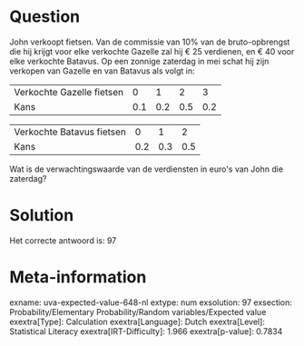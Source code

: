 Question
========

John verkoopt fietsen. Van de commissie van 10% van de bruto-opbrengst
die hij krijgt voor elke verkochte Gazelle zal hij € 25 verdienen, en €
40 voor elke verkochte Batavus. Op een zonnige zaterdag in mei schat hij
zijn verkopen van Gazelle en van Batavus als volgt in:

  --------------------------- ----- ----- ----- -----
  Verkochte Gazelle fietsen   0     1     2     3
  Kans                        0.1   0.2   0.5   0.2
  --------------------------- ----- ----- ----- -----

  --------------------------- ----- ----- -----
  Verkochte Batavus fietsen   0     1     2
  Kans                        0.2   0.3   0.5
  --------------------------- ----- ----- -----

Wat is de verwachtingswaarde van de verdiensten in euro\'s van John die
zaterdag?


Solution
========

Het correcte antwoord is: 97

Meta-information
================
exname: uva-expected-value-648-nl
extype: num
exsolution: 97
exsection: Probability/Elementary Probability/Random variables/Expected value
exextra[Type]: Calculation
exextra[Language]: Dutch
exextra[Level]: Statistical Literacy
exextra[IRT-Difficulty]: 1.966
exextra[p-value]: 0.7834
